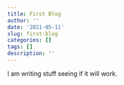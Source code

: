 ```yaml
---
title: First Blog
author: ''
date: '2021-05-11'
slug: first-blog
categories: []
tags: []
description: ''
---
```

I am writing stuff seeing if it will work.
